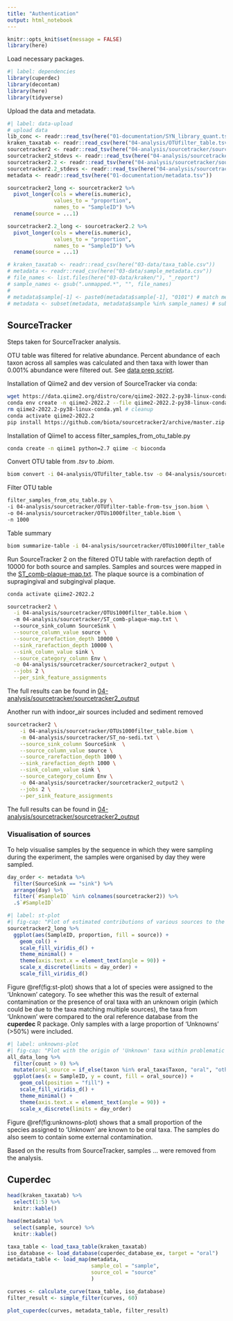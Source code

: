 ```yaml
---
title: "Authentication"
output: html_notebook
---
```


```r
knitr::opts_knit$set(message = FALSE)
library(here)
```

Load necessary packages.

```r
#| label: dependencies
library(cuperdec)
library(decontam)
library(here)
library(tidyverse)
```

Upload the data and metadata.

```r
#| label: data-upload
# upload data
lib_conc <- readr::read_tsv(here("01-documentation/SYN_library_quant.tsv")) # library concentrations
kraken_taxatab <- readr::read_csv(here("04-analysis/OTUfilter_table.tsv"))
sourcetracker2 <- readr::read_tsv(here("04-analysis/sourcetracker/sourcetracker2_output/mixing_proportions.txt"))
sourcetracker2_stdevs <- readr::read_tsv(here("04-analysis/sourcetracker/sourcetracker2_output/mixing_proportions_stds.txt")) 
sourcetracker2.2 <- readr::read_tsv(here("04-analysis/sourcetracker/sourcetracker2_output2/mixing_proportions.txt"))
sourcetracker2.2_stdevs <- readr::read_tsv(here("04-analysis/sourcetracker/sourcetracker2_output2/mixing_proportions_stds.txt")) 
metadata <- readr::read_tsv(here("01-documentation/metadata.tsv"))

sourcetracker2_long <- sourcetracker2 %>%
  pivot_longer(cols = where(is.numeric), 
               values_to = "proportion", 
               names_to = "SampleID") %>%
  rename(source = ...1)

sourcetracker2.2_long <- sourcetracker2.2 %>%
  pivot_longer(cols = where(is.numeric), 
               values_to = "proportion", 
               names_to = "SampleID") %>%
  rename(source = ...1)

# kraken_taxatab <- readr::read_csv(here("03-data/taxa_table.csv"))
# metadata <- readr::read_csv(here("03-data/sample_metadata.csv"))
# file_names <- list.files(here("03-data/kraken/"), "_report")
# sample_names <- gsub(".unmapped.*", "", file_names)
# 
# metadata$sample[-1] <- paste0(metadata$sample[-1], "0101") # match metadata names to sequence names
# metadata <- subset(metadata, metadata$sample %in% sample_names) # subset successful sequences (?)
```

## SourceTracker

Steps taken for SourceTracker analysis.

OTU table was filtered for relative abundance. Percent abundance of each taxon
across all samples was calculated and then taxa with lower than 0.001% abundance
were filtered out. See [data prep script](../02-scripts/01-dataprep.R).

Installation of Qiime2 and dev version of SourceTracker via conda:

```sh
wget https://data.qiime2.org/distro/core/qiime2-2022.2-py38-linux-conda.yml
conda env create -n qiime2-2022.2 --file qiime2-2022.2-py38-linux-conda.yml
rm qiime2-2022.2-py38-linux-conda.yml # cleanup
conda activate qiime2-2022.2
pip install https://github.com/biota/sourcetracker2/archive/master.zip
```

Installation of Qiime1 to access filter_samples_from_otu_table.py

```sh
conda create -n qiime1 python=2.7 qiime -c bioconda
```

Convert OTU table from *.tsv* to *.biom*.

```sh
biom convert -i 04-analysis/OTUfilter_table.tsv -o 04-analysis/sourcetracker/OTUfilter-table-from-tsv_json.biom --table-type="OTU table" --to-json
```

Filter OTU table

```sh
filter_samples_from_otu_table.py \
-i 04-analysis/sourcetracker/OTUfilter-table-from-tsv_json.biom \
-o 04-analysis/sourcetracker/OTUs1000filter_table.biom \
-n 1000
```

Table summary

```sh
biom summarize-table -i 04-analysis/sourcetracker/OTUs1000filter_table.biom > 04-analysis/sourcetracker/summary_OTUs1000filter-table.txt
```

Run SourceTracker 2 on the filtered OTU table with rarefaction depth of 10000
for both source and samples. Samples and sources were mapped in the
[ST_comb-plaque-map.txt](../04-analysis/sourcetracker/ST_comb-plaque-map.txt).
The plaque source is a combination of supragingival and subgingival plaque.

```sh
conda activate qiime2-2022.2
```

```sh
sourcetracker2 \
  -i 04-analysis/sourcetracker/OTUs1000filter_table.biom \     
  -m 04-analysis/sourcetracker/ST_comb-plaque-map.txt \     
  --source_sink_column SourceSink \
  --source_column_value source \
  --source_rarefaction_depth 10000 \
  --sink_rarefaction_depth 10000 \
  --sink_column_value sink \
  --source_category_column Env \
  -o 04-analysis/sourcetracker/sourcetracker2_output \
  --jobs 2 \
  --per_sink_feature_assignments
```

The full results can be found in [04-analysis/sourcetracker/sourcetracker2_output](../04-analysis/sourcetracker/sourcetracker2_output/)

Another run with indoor_air sources included and sediment removed

```sh
sourcetracker2 \
    -i 04-analysis/sourcetracker/OTUs1000filter_table.biom \
    -m 04-analysis/sourcetracker/ST_no-sedi.txt \
    --source_sink_column SourceSink  \
    --source_column_value source \
    --source_rarefaction_depth 1000 \
    --sink_rarefaction_depth 1000 \
    --sink_column_value sink \
    --source_category_column Env \
    -o 04-analysis/sourcetracker/sourcetracker2_output2 \
    --jobs 2 \
    --per_sink_feature_assignments
```

The full results can be found in [04-analysis/sourcetracker/sourcetracker2_output](../04-analysis/sourcetracker/sourcetracker2_output2/)

### Visualisation of sources

To help visualise samples by the sequence in which they were sampling during the
experiment, the samples were organised by day they were sampled.

```r
day_order <- metadata %>%
  filter(SourceSink == "sink") %>%
  arrange(day) %>%
  filter(`#SampleID` %in% colnames(sourcetracker2)) %>%
  .$`#SampleID`
```


```r
#| label: st-plot
#| fig-cap: "Plot of estimated contributions of various sources to the artificial calculus and artificial saliva samples. Samples are arranged from left to right by how late in the experiment they were sampled, with left being the earliest samples."
sourcetracker2_long %>% 
  ggplot(aes(SampleID, proportion, fill = source)) +
    geom_col() +
    scale_fill_viridis_d() +
    theme_minimal() +
    theme(axis.text.x = element_text(angle = 90)) +
    scale_x_discrete(limits = day_order) +
    scale_fill_viridis_d()
```

Figure \@ref(fig:st-plot) shows that a lot of species were assigned to the
'Unknown' category. To see whether this was the result of external contamination
or the presence of oral taxa with an unknown origin (which could be due to the
taxa matching multiple sources), the taxa from 'Unknown' were compared to the
oral reference database from the **cuperdec** R package. Only samples with a
large proportion of 'Unknowns' (>50%) were included.

```r
#| label: unknowns-plot
#| fig-cap: "Plot with the origin of 'Unknown' taxa within problematic samples."
all_data_long %>% 
  filter(count > 0) %>% 
  mutate(oral_source = if_else(taxon %in% oral_taxa$Taxon, "oral", "other")) %>%
  ggplot(aes(x = SampleID, y = count, fill = oral_source)) +
    geom_col(position = "fill") +
    scale_fill_viridis_d() +
    theme_minimal() +
    theme(axis.text.x = element_text(angle = 90)) +
    scale_x_discrete(limits = day_order)
```

Figure \@ref(fig:unknowns-plot) shows that a small proportion of the species
assigned to 'Unknown' are known to be oral taxa. The samples do also seem to
contain some external contamination.

Based on the results from SourceTracker, samples ... were removed from the analysis.

## Cuperdec

```r
head(kraken_taxatab) %>%
  select(1:5) %>%
  knitr::kable()
```

```r
head(metadata) %>%
  select(sample, source) %>%
  knitr::kable()
```

```r
taxa_table <- load_taxa_table(kraken_taxatab)
iso_database <- load_database(cuperdec_database_ex, target = "oral")
metadata_table <- load_map(metadata,
                           sample_col = "sample",
                           source_col = "source"
                           )

curves <- calculate_curve(taxa_table, iso_database)
filter_result <- simple_filter(curves, 60)
```

```r
plot_cuperdec(curves, metadata_table, filter_result)
```
